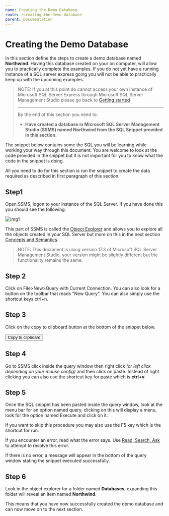 ```yaml
---
name: Creating the Demo Database
route: /creating-the-demo-database
parent: Documentation
---
```


# Creating the Demo Database

In this section define the steps to create a demo database named **Northwind**. Having this database created on your on computer, will allow you to practically complete the examples. If you do not yet have a running instance of a SQL server express going you will not be able to practically keep up with the upcoming examples.

>NOTE: If you at this point do cannot access your own instance of Microsoft SQL Server Express through Microsoft SQL Server Management Studio please go back to [Getting started](/getting-started)
>
> ---
>By the end of this section you need to:
>
>   * **Have created a database in Microsoft SQL Server Management Studio
(SSMS) named Northwind from the SQL Snippet provided in this section.**

The snippet below contains some the SQL you will be learning while working your way through this document. You are welcome to look at the code provided in the snippet but it is not important for you to know what the code in the snippet is doing.

All you need to do for this section is run the snippet to create the data required as described in first paragraph of this section.

## Step1

Open SSMS, logon to your instance of the SQL Server. If you have done this you should see the following:

![img1](https://s3-eu-west-1.amazonaws.com/ffc.tech.doc/images/ssms.png)

This part of SSMS is called the [Object Explorer](https://docs.microsoft.com/en-us/sql/ssms/object/object-explorer?view=sql-server-2017) and allows you to explore all the objects created in your SQL Server but more on this in the next section [Concepts and Semantics](/concepts-and-semantics).

>NOTE: This document is using version 17.3 of Microsoft SQL Server Management Studio, your version might be slightly different but the functionality remains the same.

## Step 2
Click on File>New>Query with Current Connection. You can also look for a button on the toolbar that reads "New Query". You can also simply use the shortcut keys ctrl+n.

## Step 3
Click on the copy to clipboard button at the bottom of the snippet below.

<Button>Copy to clipboard</Button>

## Step 4
Go to SSMS click inside the query window then right click *(or left click depending on your mouse config)* and then click on paste. Instead of right clicking you can also use the shortcut key for paste which is **ctrl+v**.

## Step 5
Once the SQL snippet has been pasted inside the query window, look at the menu bar for an option named query, clicking on this will display a menu, look for the option named Execute and click on it.

If you want to skip this procedure you may also use the F5 key which is the shortcut for run.

If you encounter an error, read what the error says. Use [Read, Search, Ask](https://www.freecodecamp.org/forum/t/the-read-search-ask-methodology-for-getting-unstuck/137307) to attempt to resolve this error.

If there is no error, a message will appear in the bottom of the query window stating the snippet executed successfully.

## Step 6
Look in the object explorer for a folder named **Databases**, expanding this folder will reveal an item named **Northwind**.

This means that you have now successfully created the demo database and can now move on to the next section.